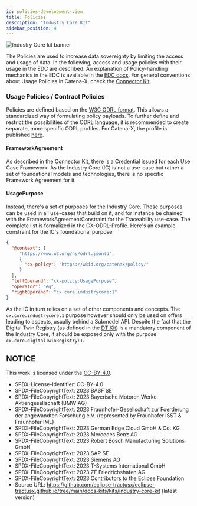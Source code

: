 ```yaml
---
id: policies-development-view
title: Policies
description: "Industry Core KIT"
sidebar_position: 4
---
```


![Industry Core kit banner](@site/static/img/kits/industry-core/industry-core-kit-logo.drawio.svg)

The Policies are used to increase data sovereignty by limiting the access and usage of data. In the following, access
and usage policies with their usage in the EDC are described. An explanation of Policy-handling mechanics in the EDC
is available in the [EDC docs](https://github.com/eclipse-tractusx/tractusx-edc/blob/main/docs/usage/management-api-walkthrough/02_policies.md#access--usage-policies).
For general conventions about Usage Policies in Catena-X, check the [Connector Kit](../../../category/connector-kit).

### Usage Policies / Contract Policies

Policies are defined based on the [W3C ODRL format](https://www.w3.org/TR/odrl-model/). This allows a standardized way
of formulating policy payloads. To further define and restrict the possibilities of the ODRL language, it is recommended
to create separate, more specific ODRL profiles. For Catena-X, the profile is published [here](https://github.com/catenax-eV/cx-odrl-profile).

#### FrameworkAgreement

As described in the Connector Kit, there is a Credential issued for each Use Case Framework. As the Industry Core (IC)
is not a use-case but rather a set of foundational models and technologies, there is no specific Framework Agreement for
it.

#### UsagePurpose

Instead, there's a set of purposes for the Industry Core. These purposes can be used in all use-cases that build on it,
and for instance be chained with the FrameworkAgreementConstraint for the Traceability use-case.
The complete list is formalized in the CX-ODRL-Profile. Here's an example constraint for the IC's foundational purpose:

```json
{
  "@context": [
     "https://www.w3.org/ns/odrl.jsonld",
     {
       "cx-policy": "https://w3id.org/catenax/policy/"
     }
  ],
  "leftOperand": "cx-policy:UsagePurpose",
  "operator": "eq",
  "rightOperand": "cx.core.industrycore:1"
}
```

As the IC in turn relies on a set of other components and concepts. The `cx.core.industrycore:1` purpose however should
only be used on offers leading to aspects, usually behind a Submodel API. Despite the fact that the Digital Twin
Registry (as defined in the [DT Kit](../../../category/digital-twin-kit/)) is
a mandatory component of the Industry Core, it should be exposed only with the purpose `cx.core.digitalTwinRegistry:1`.

## NOTICE

This work is licensed under the [CC-BY-4.0](https://creativecommons.org/licenses/by/4.0/legalcode).

- SPDX-License-Identifier: CC-BY-4.0
- SPDX-FileCopyrightText: 2023 BASF SE
- SPDX-FileCopyrightText: 2023 Bayerische Motoren Werke Aktiengesellschaft (BMW AG)
- SPDX-FileCopyrightText: 2023 Fraunhofer-Gesellschaft zur Foerderung der angewandten Forschung e.V. (represented by Fraunhofer ISST & Fraunhofer IML)
- SPDX-FileCopyrightText: 2023 German Edge Cloud GmbH & Co. KG
- SPDX-FileCopyrightText: 2023 Mercedes Benz AG
- SPDX-FileCopyrightText: 2023 Robert Bosch Manufacturing Solutions GmbH
- SPDX-FileCopyrightText: 2023 SAP SE
- SPDX-FileCopyrightText: 2023 Siemens AG
- SPDX-FileCopyrightText: 2023 T-Systems International GmbH
- SPDX-FileCopyrightText: 2023 ZF Friedrichshafen AG
- SPDX-FileCopyrightText: 2023 Contributors to the Eclipse Foundation
- Source URL: https://github.com/eclipse-tractusx/eclipse-tractusx.github.io/tree/main/docs-kits/kits/industry-core-kit (latest version)
